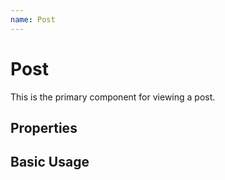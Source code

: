 ```yaml
---
name: Post
---
```




# Post

This is the primary component for viewing a post.

## Properties

<Props of={Post} />

## Basic Usage

<Playground>
  <Post
    title="A blog post"
    slug="a-blog-post"
    text=". . ."
    createdAt={new Date()}
    category={{
      name: "Trees, bees and sausages",
      slug: "a-category"
    }}
  />
</Playground>